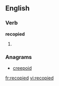 ==English==

===Verb===
'''recopied'''

# {{present participle of|recopy}}

===Anagrams===
*[[creepoid]]

[[fr:recopied]]
[[vi:recopied]]